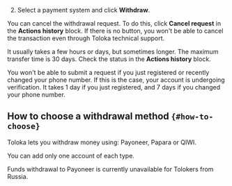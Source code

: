 2. Select a payment system and click **Withdraw**.

You can cancel the withdrawal request. To do this, click **Cancel request** in the **Actions history** block. If there is no button, you won't be able to cancel the transaction even through Toloka technical support.

It usually takes a few hours or days, but sometimes longer. The maximum transfer time is 30 days. Check the status in the **Actions history** block.

<Note mode="restriction" title="Alert">

You won't be able to submit a request if you just registered or recently changed your phone number. If this is the case, your account is undergoing verification. It takes 1 day if you just registered, and 7 days if you changed your phone number.

</Note>

## How to choose a withdrawal method `{#how-to-choose}`

Toloka lets you withdraw money using: Payoneer, Papara or QIWI.

You can add only one account of each type.

<Note mode="restriction" title="Alert">

Funds withdrawal to Payoneer is currently unavailable for Tolokers from Russia.

</Note>
